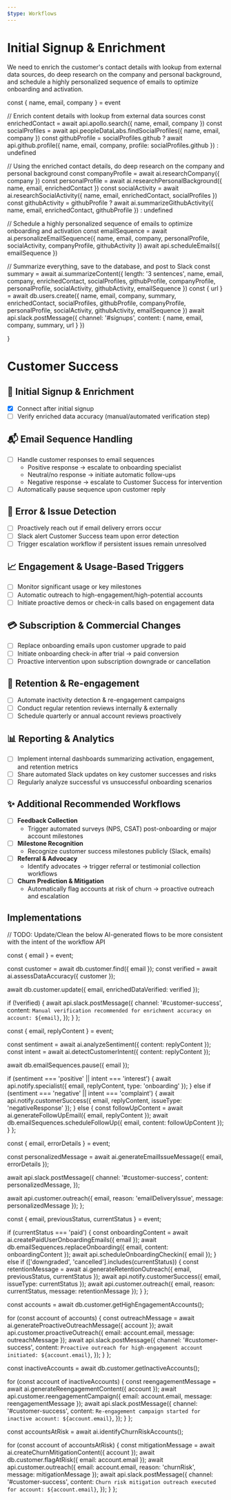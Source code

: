 ```yaml
---
$type: Workflows
---
```


# Initial Signup & Enrichment

We need to enrich the customer's contact details with lookup from external data sources, do deep research on the company and personal background,
and schedule a highly personalized sequence of emails to optimize onboarding and activation.



  const { name, email, company } = event

  // Enrich content details with lookup from external data sources
  const enrichedContact = await api.apollo.search({ name, email, company })
  const socialProfiles = await api.peopleDataLabs.findSocialProfiles({ name, email, company })
  const githubProfile = socialProfiles.github ? await api.github.profile({ name, email, company, profile: socialProfiles.github }) : undefined

  // Using the enriched contact details, do deep research on the company and personal background
  const companyProfile = await ai.researchCompany({ company })
  const personalProfile = await ai.researchPersonalBackground({ name, email, enrichedContact })
  const socialActivity = await ai.researchSocialActivity({ name, email, enrichedContact, socialProfiles })
  const githubActivity = githubProfile ? await ai.summarizeGithubActivity({ name, email, enrichedContact, githubProfile }) : undefined

  // Schedule a highly personalized sequence of emails to optimize onboarding and activation
  const emailSequence = await ai.personalizeEmailSequence({ name, email, company, personalProfile, socialActivity, companyProfile, githubActivity })
  await api.scheduleEmails({ emailSequence })

  // Summarize everything, save to the database, and post to Slack
  const summary = await ai.summarizeContent({ length: '3 sentences', name, email, company, enrichedContact, socialProfiles, githubProfile, companyProfile, personalProfile, socialActivity, githubActivity, emailSequence })
  const { url } = await db.users.create({ name, email, company, summary, enrichedContact, socialProfiles, githubProfile, companyProfile, personalProfile, socialActivity, githubActivity, emailSequence })
  await api.slack.postMessage({ channel: '#signups', content: { name, email, company, summary, url } })

}




# Customer Success

## 📝 Initial Signup & Enrichment

- [x] Connect after initial signup
- [ ] Verify enriched data accuracy (manual/automated verification step)

## 📬 Email Sequence Handling

- [ ] Handle customer responses to email sequences
  - Positive response → escalate to onboarding specialist
  - Neutral/no response → initiate automatic follow-ups
  - Negative response → escalate to Customer Success for intervention
- [ ] Automatically pause sequence upon customer reply

## 🚨 Error & Issue Detection

- [ ] Proactively reach out if email delivery errors occur
- [ ] Slack alert Customer Success team upon error detection
- [ ] Trigger escalation workflow if persistent issues remain unresolved

## 📈 Engagement & Usage-Based Triggers

- [ ] Monitor significant usage or key milestones
- [ ] Automatic outreach to high-engagement/high-potential accounts
- [ ] Initiate proactive demos or check-in calls based on engagement data

## 💳 Subscription & Commercial Changes

- [ ] Replace onboarding emails upon customer upgrade to paid
- [ ] Initiate onboarding check-in after trial → paid conversion
- [ ] Proactive intervention upon subscription downgrade or cancellation

## 🔄 Retention & Re-engagement

- [ ] Automate inactivity detection & re-engagement campaigns
- [ ] Conduct regular retention reviews internally & externally
- [ ] Schedule quarterly or annual account reviews proactively

## 📊 Reporting & Analytics

- [ ] Implement internal dashboards summarizing activation, engagement, and retention metrics
- [ ] Share automated Slack updates on key customer successes and risks
- [ ] Regularly analyze successful vs unsuccessful onboarding scenarios

## ✨ Additional Recommended Workflows

- [ ] **Feedback Collection**
  - Trigger automated surveys (NPS, CSAT) post-onboarding or major account milestones
- [ ] **Milestone Recognition**
  - Recognize customer success milestones publicly (Slack, emails)
- [ ] **Referral & Advocacy**
  - Identify advocates → trigger referral or testimonial collection workflows
- [ ] **Churn Prediction & Mitigation**
  - Automatically flag accounts at risk of churn → proactive outreach and escalation

## Implementations

// TODO: Update/Clean the below AI-generated flows to be more consistent with the intent of the workflow API

  const { email } = event;

const customer = await db.customer.find({ email });
const verified = await ai.assessDataAccuracy({ customer });

await db.customer.update({ email, enrichedDataVerified: verified });

if (!verified) {
await api.slack.postMessage({
channel: '#customer-success',
content: `Manual verification recommended for enrichment accuracy on account: ${email}`,
});
}
};

  const { email, replyContent } = event;

const sentiment = await ai.analyzeSentiment({ content: replyContent });
const intent = await ai.detectCustomerIntent({ content: replyContent });

await db.emailSequences.pause({ email });

if (sentiment === 'positive' || intent === 'interest') {
await api.notify.specialist({ email, replyContent, type: 'onboarding' });
} else if (sentiment === 'negative' || intent === 'complaint') {
await api.notify.customerSuccess({ email, replyContent, issueType: 'negativeResponse' });
} else {
const followUpContent = await ai.generateFollowUpEmail({ email, replyContent });
await db.emailSequences.scheduleFollowUp({ email, content: followUpContent });
}
};

  const { email, errorDetails } = event;

const personalizedMessage = await ai.generateEmailIssueMessage({ email, errorDetails });

await api.slack.postMessage({
channel: '#customer-success',
content: personalizedMessage,
});

await api.customer.outreach({ email, reason: 'emailDeliveryIssue', message: personalizedMessage });
};

  const { email, previousStatus, currentStatus } = event;

if (currentStatus === 'paid') {
const onboardingContent = await ai.createPaidUserOnboardingEmails({ email });
await db.emailSequences.replaceOnboarding({ email, content: onboardingContent });
await api.scheduleOnboardingCheckin({ email });
} else if (['downgraded', 'cancelled'].includes(currentStatus)) {
const retentionMessage = await ai.generateRetentionOutreach({ email, previousStatus, currentStatus });
await api.notify.customerSuccess({ email, issueType: currentStatus });
await api.customer.outreach({ email, reason: currentStatus, message: retentionMessage });
}
};

  const accounts = await db.customer.getHighEngagementAccounts();

for (const account of accounts) {
const outreachMessage = await ai.generateProactiveOutreachMessage({ account });
await api.customer.proactiveOutreach({ email: account.email, message: outreachMessage });
await api.slack.postMessage({
channel: '#customer-success',
content: `Proactive outreach for high-engagement account initiated: ${account.email}`,
});
}
};

  const inactiveAccounts = await db.customer.getInactiveAccounts();

for (const account of inactiveAccounts) {
const reengagementMessage = await ai.generateReengagementContent({ account });
await api.customer.reengagementCampaign({ email: account.email, message: reengagementMessage });
await api.slack.postMessage({
channel: '#customer-success',
content: `Re-engagement campaign started for inactive account: ${account.email}`,
});
}
};

  const accountsAtRisk = await ai.identifyChurnRiskAccounts();

for (const account of accountsAtRisk) {
const mitigationMessage = await ai.createChurnMitigationContent({ account });
await db.customer.flagAtRisk({ email: account.email });
await api.customer.outreach({ email: account.email, reason: 'churnRisk', message: mitigationMessage });
await api.slack.postMessage({
channel: '#customer-success',
content: `Churn risk mitigation outreach executed for account: ${account.email}`,
});
}
};
